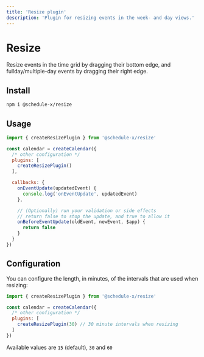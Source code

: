 ```yaml
---
title: 'Resize plugin'
description: 'Plugin for resizing events in the week- and day views.'
---
```


# Resize

Resize events in the time grid by dragging their bottom edge, and fullday/multiple-day events by dragging their right
edge.

## Install

```bash copy
npm i @schedule-x/resize
```

## Usage

```js
import { createResizePlugin } from '@schedule-x/resize'

const calendar = createCalendar({
  /* other configuration */
  plugins: [
    createResizePlugin()
  ],

  callbacks: {
    onEventUpdate(updatedEvent) {
      console.log('onEventUpdate', updatedEvent)
    },

    // (Optionally) run your validation or side effects
    // return false to stop the update, and true to allow it
    onBeforeEventUpdate(oldEvent, newEvent, $app) {
      return false
    }
  }
})
```

## Configuration

You can configure the length, in minutes, of the intervals that are used when resizing:

```js
import { createResizePlugin } from '@schedule-x/resize'

const calendar = createCalendar({
  /* other configuration */
  plugins: [
    createResizePlugin(30) // 30 minute intervals when resizing
  ]
})
```

Available values are `15` (default), `30` and `60`
